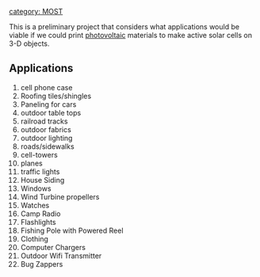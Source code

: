 {{MOST}}
[[category: MOST]]

This is a preliminary project that considers what applications would be viable if we could print [[photovoltaic]] materials to make active solar cells on 3-D objects.

==Applications==
# cell phone case
# Roofing tiles/shingles
# Paneling for cars
# outdoor table tops
# railroad tracks
# outdoor fabrics
# outdoor lighting
# roads/sidewalks
# cell-towers
# planes
# traffic lights
# House Siding
# Windows
# Wind Turbine propellers 
# Watches
# Camp Radio
# Flashlights
# Fishing Pole with Powered Reel 
# Clothing
# Computer Chargers
# Outdoor Wifi Transmitter
# Bug Zappers